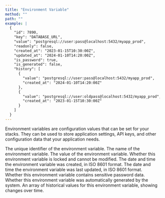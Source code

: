 ```yaml
---
title: "Environment Variable"
method: ""
path: ""
example: |
  {
    "id": 7890,
    "key": "DATABASE_URL",
    "value": "postgresql://user:pass@localhost:5432/myapp_prod",
    "readonly": false,
    "created_at": "2023-01-15T10:30:00Z",
    "updated_at": "2024-01-10T14:20:00Z",
    "is_password": true,
    "is_generated": false,
    "history": [
      {
        "value": "postgresql://user:pass@localhost:5432/myapp_prod",
        "created_at": "2024-01-10T14:20:00Z"
      },
      {
        "value": "postgresql://user:oldpass@localhost:5432/myapp_prod",
        "created_at": "2023-01-15T10:30:00Z"
      }
    ]
  }
---
```


Environment variables are configuration values that can be set for your stacks. They can be used to store application settings, API keys, and other configuration data that your application needs.

<Model>
    <ModelProperty name="id" type="integer">
        The unique identifier of the environment variable.
    </ModelProperty>
    <ModelProperty name="key" type="string">
        The name of the environment variable.
    </ModelProperty>
    <ModelProperty name="value" type="string">
        The value of the environment variable.
    </ModelProperty>
    <ModelProperty name="readonly" type="boolean">
        Whether this environment variable is locked and cannot be modified.
    </ModelProperty>
    <ModelProperty name="created_at" type="datetime">
        The date and time the environment variable was created, in ISO 8601 format.
    </ModelProperty>
    <ModelProperty name="updated_at" type="datetime">
        The date and time the environment variable was last updated, in ISO 8601 format.
    </ModelProperty>
    <ModelProperty name="is_password" type="boolean">
        Whether this environment variable contains sensitive password data.
    </ModelProperty>
    <ModelProperty name="is_generated" type="boolean">
        Whether this environment variable was automatically generated by the system.
    </ModelProperty>
    <ModelProperty name="history" type="array">
        An array of historical values for this environment variable, showing changes over time.
    </ModelProperty>
</Model>